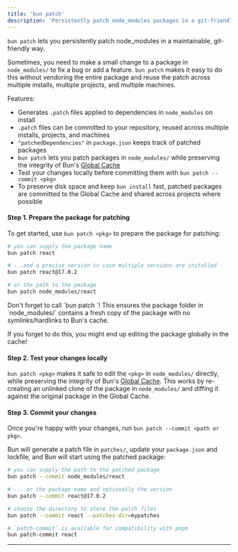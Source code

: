 ```yaml
---
title: 'bun patch'
description: 'Persistently patch node_modules packages in a git-friendly way'
---
```



`bun patch` lets you persistently patch node_modules in a maintainable, git-friendly way.

Sometimes, you need to make a small change to a package in `node_modules/` to fix a bug or add a feature. `bun patch` makes it easy to do this without vendoring the entire package and reuse the patch across multiple installs, multiple projects, and multiple machines.

Features:

- Generates `.patch` files applied to dependencies in `node_modules` on install
- `.patch` files can be committed to your repository, reused across multiple installs, projects, and machines
- `"patchedDependencies"` in `package.json` keeps track of patched packages
- `bun patch` lets you patch packages in `node_modules/` while preserving the integrity of Bun's [Global Cache](/pm/global-cache)
- Test your changes locally before committing them with `bun patch --commit <pkg>`
- To preserve disk space and keep `bun install` fast, patched packages are committed to the Global Cache and shared across projects where possible

#### Step 1. Prepare the package for patching

To get started, use `bun patch <pkg>` to prepare the package for patching:

```bash terminal icon="terminal"
# you can supply the package name
bun patch react

# ...and a precise version in case multiple versions are installed
bun patch react@17.0.2

# or the path to the package
bun patch node_modules/react
```

<Note>
Don't forget to call `bun patch <pkg>`! This ensures the package folder in `node_modules/` contains a fresh copy of the package with no symlinks/hardlinks to Bun's cache.

If you forget to do this, you might end up editing the package globally in the cache!

</Note>

#### Step 2. Test your changes locally

`bun patch <pkg>` makes it safe to edit the `<pkg>` in `node_modules/` directly, while preserving the integrity of Bun's [Global Cache](/pm/global-cache). This works by re-creating an unlinked clone of the package in `node_modules/` and diffing it against the original package in the Global Cache.

#### Step 3. Commit your changes

Once you're happy with your changes, run `bun patch --commit <path or pkg>`.

Bun will generate a patch file in `patches/`, update your `package.json` and lockfile, and Bun will start using the patched package:

```bash terminal icon="terminal"
# you can supply the path to the patched package
bun patch --commit node_modules/react

# ... or the package name and optionally the version
bun patch --commit react@17.0.2

# choose the directory to store the patch files
bun patch --commit react --patches-dir=mypatches

# `patch-commit` is available for compatibility with pnpm
bun patch-commit react
```

---

<Patch />
